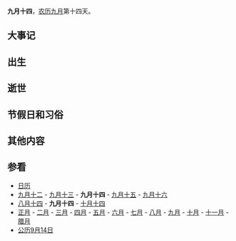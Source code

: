 {{Lunar09Calendar}}
'''九月十四'''，[[农历|农历]][[九月_(农历)|九月]]第十四天。

==大事记==

==出生==

==逝世==

==节假日和习俗==

==其他内容==

==参看==
*[[历史上的今天|日历]]
*[[九月十二|九月十二]] - [[九月十三|九月十三]] - '''九月十四''' - [[九月十五|九月十五]] - [[九月十六|九月十六]]
*[[八月十四|八月十四]] - '''九月十四''' - [[十月十四|十月十四]]
*[[正月|正月]] - [[二月_(农历)|二月]] - [[三月_(农历)|三月]] - [[四月_(农历)|四月]] - [[五月_(农历)|五月]] - [[六月_(农历)|六月]] - [[七月_(农历)|七月]] - [[八月_(农历)|八月]] - [[九月_(农历)|九月]] - [[十月_(农历)|十月]] - [[十一月_(农历)|十一月]] - [[腊月|腊月]]
*[[公历|公历]][[9月14日|9月14日]]